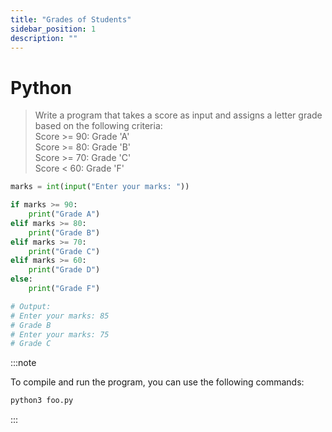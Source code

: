 ```yaml
---
title: "Grades of Students"
sidebar_position: 1
description: ""
---
```



# <Heading name="banner" description="Students grades">Python</Heading>

> Write a program that takes a score as input and assigns a letter grade based on the following criteria:\
> Score >= 90: Grade 'A'\
> Score >= 80: Grade 'B'\
> Score >= 70: Grade 'C'\
> Score < 60: Grade 'F'

```python
marks = int(input("Enter your marks: "))

if marks >= 90:
    print("Grade A")
elif marks >= 80:
    print("Grade B")
elif marks >= 70:
    print("Grade C")
elif marks >= 60:
    print("Grade D")
else:
    print("Grade F")

# Output:
# Enter your marks: 85
# Grade B
# Enter your marks: 75
# Grade C

```

:::note

To compile and run the program, you can use the following commands:

```bash
python3 foo.py
```

:::
